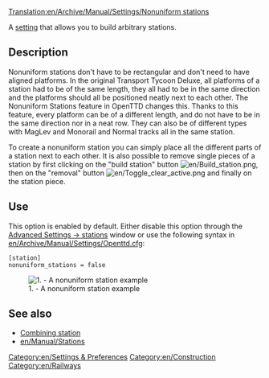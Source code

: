 [[Translation:en/Archive/Manual/Settings/Nonuniform stations]]

A [[en/Archive/Manual/Settings/Advanced Settings|setting]] that allows you to build arbitrary stations.

== Description ==
Nonuniform stations don't have to be rectangular and don't need to have aligned platforms.
In the original Transport Tycoon Deluxe, all platforms of a station had to be of the same length, they all had to be in the same direction and the platforms should all be positioned neatly next to each other.
The Nonuniform Stations feature in OpenTTD changes this. Thanks to this feature, every platform can be of a different length, and do not have to be in the same direction nor in a neat row. They can also be of different types with MagLev and Monorail and Normal tracks all in the same station.

To create a nonuniform station you can simply place all the different parts of a station next to each other. It is also possible to remove single pieces of a station by first clicking on the "build station" button [[File:en/Build station.png]], then on the "removal" button [[File:en/Toggle clear active.png]] and finally on the station piece.

== Use ==
This option is enabled by default. Either disable this option through the [[en/Archive/Manual/Settings/Advanced Settings/Stations#Nonuniform_stations|Advanced Settings -> stations]] window or use the following syntax in [[en/Archive/Manual/Settings/Openttd.cfg]]:
<pre>[station]
nonuniform_stations = false</pre>
[[File:en/Nonuniform.png|center|none|frame|1. - A nonuniform station example]]

== See also ==

* [[en/Manual/Stations#Combining stations|Combining station]]
* [[en/Manual/Stations]]

[[Category:en/Settings & Preferences]]
[[Category:en/Construction]]
[[Category:en/Railways]]
